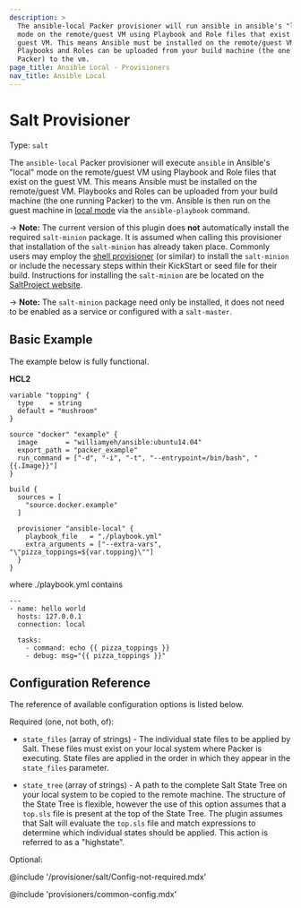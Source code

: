 ```yaml
---
description: >
  The ansible-local Packer provisioner will run ansible in ansible's "local"
  mode on the remote/guest VM using Playbook and Role files that exist on the
  guest VM. This means Ansible must be installed on the remote/guest VM.
  Playbooks and Roles can be uploaded from your build machine (the one running
  Packer) to the vm.
page_title: Ansible Local - Provisioners
nav_title: Ansible Local
---
```


# Salt Provisioner

Type: `salt`

The `ansible-local` Packer provisioner will execute `ansible` in Ansible's "local"
mode on the remote/guest VM using Playbook and Role files that exist on the
guest VM. This means Ansible must be installed on the remote/guest VM.
Playbooks and Roles can be uploaded from your build machine (the one running
Packer) to the vm. Ansible is then run on the guest machine in [local
mode](https://docs.ansible.com/ansible/latest/playbooks_delegation.html#local-playbooks)
via the `ansible-playbook` command.

-> **Note:** The current version of this plugin does **not** automatically install the required `salt-minion` package. It is assumed when calling this provisioner that installation of the `salt-minion` has already taken place. Commonly users may employ the [shell provisioner](/packer/docs/provisioners/shell) (or similar) to install the `salt-minion` or include the necessary steps within their KickStart or seed file for their build. Instructions for installing the `salt-minion` are be located on the [SaltProject website](https://docs.saltproject.io/salt/install-guide/en/latest/).

-> **Note:** The `salt-minion` package need only be installed, it does not need to be enabled as a service or configured with a `salt-master`.

## Basic Example

The example below is fully functional.

**HCL2**

```hcl
variable "topping" {
  type    = string
  default = "mushroom"
}

source "docker" "example" {
  image       = "williamyeh/ansible:ubuntu14.04"
  export_path = "packer_example"
  run_command = ["-d", "-i", "-t", "--entrypoint=/bin/bash", "{{.Image}}"]
}

build {
  sources = [
    "source.docker.example"
  ]

  provisioner "ansible-local" {
    playbook_file   = "./playbook.yml"
    extra_arguments = ["--extra-vars", "\"pizza_toppings=${var.topping}\""]
  }
}
```

where ./playbook.yml contains

```
---
- name: hello world
  hosts: 127.0.0.1
  connection: local

  tasks:
    - command: echo {{ pizza_toppings }}
    - debug: msg="{{ pizza_toppings }}"

```

## Configuration Reference

The reference of available configuration options is listed below.

Required (one, not both, of):

- `state_files` (array of strings) - The individual state files to be applied by Salt. These files must exist on
	your local system where Packer is executing. State files are applied in the order
	in which they appear in the `state_files` parameter.

- `state_tree` (array of strings) - A path to the complete Salt State Tree on your local system to be copied to the remote machine.
  The structure of the State Tree is flexible, however the use of this option assumes
	that a `top.sls` file is present at the top of the State Tree. The plugin assumes that Salt will evaluate
	the `top.sls` file and match expressions to determine which individual states should be applied. This action
	is referred to as a "highstate".

Optional:

@include '/provisioner/salt/Config-not-required.mdx'

@include 'provisioners/common-config.mdx'
